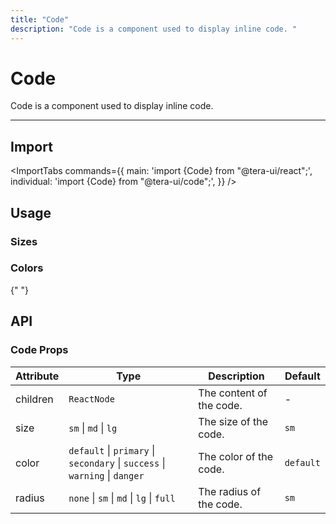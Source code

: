 ```yaml
---
title: "Code"
description: "Code is a component used to display inline code. "
---
```



# Code

Code is a component used to display inline code.

<ComponentLinks component="code" rscCompatible />

---

<CarbonAd/>

## Import

<ImportTabs
  commands={{
    main: 'import {Code} from "@tera-ui/react";',
    individual: 'import {Code} from "@tera-ui/code";',
  }}
/>

## Usage

<CodeDemo title="Usage" files={codeContent.usage} />

### Sizes

<CodeDemo title="Sizes" files={codeContent.sizes} />

### Colors

<CodeDemo title="Colors" files={codeContent.colors} />

<Spacer y={4} />{" "}

## API

### Code Props

| Attribute | Type                                                                        | Description              | Default   |
| --------- | --------------------------------------------------------------------------- | ------------------------ | --------- |
| children  | `ReactNode`                                                                 | The content of the code. | -         |
| size      | `sm` \| `md` \| `lg`                                                        | The size of the code.    | `sm`      |
| color     | `default` \| `primary` \| `secondary` \| `success` \| `warning` \| `danger` | The color of the code.   | `default` |
| radius    | `none` \| `sm` \| `md` \| `lg` \| `full`                                    | The radius of the code.  | `sm`      |
